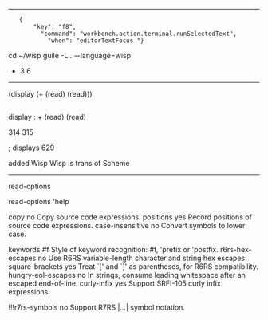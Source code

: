 -------------------------------------------------------------------
    {
        "key": "f8",
          "command": "workbench.action.terminal.runSelectedText",
            "when": "editorTextFocus "}


cd ~/wisp
guile -L . --language=wisp

* 3 6



-----------------------------------------------------------------------
;(display (+ (read) (read)))

=={{header|Wisp}}==
{{trans|Scheme}}
<lang scheme>
display : + (read) (read)


314
315
;; displays 629
</lang>

added Wisp
Wisp is trans of Scheme





















----------------------------------------------------------------------------

read-options


read-options 'help



copy                    no      Copy source code expressions.
positions               yes     Record positions of source code expressions.
case-insensitive        no      Convert symbols to lower case.

keywords                #f      Style of keyword recognition: #f, 'prefix or 'postfix.
r6rs-hex-escapes        no      Use R6RS variable-length character and string hex escapes.
square-brackets         yes     Treat `[' and `]' as parentheses, for R6RS
compatibility.
hungry-eol-escapes      no      In strings, consume leading whitespace after an escaped end-of-line.
curly-infix             yes     Support SRFI-105 curly infix expressions.

!!!r7rs-symbols            no      Support R7RS |...| symbol notation.




